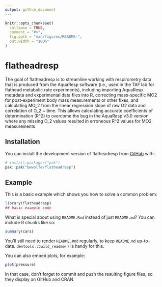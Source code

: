 ```yaml
---
output: github_document
---
```


<!-- README.md is generated from README.Rmd. Please edit that file -->

```r
knitr::opts_chunk$set(
  collapse = TRUE,
  comment = "#>",
  fig.path = "man/figures/README-",
  out.width = "100%"
)
```

# flatheadresp

<!-- badges: start -->
<!-- badges: end -->

The goal of flatheadresp is to streamline working with respirometry data that is produced from the AquaResp software (i.e., used in the TAF lab for flathead metabolic rate experiments), including importing AquaResp metadata and experimental data files into R, correcting mass-specific MO2 for post-experiment body mass measurements or other fixes, and calculating MO_2 from the linear regression slope of raw O2 data and correlation of O_2 ~ time. This allows calculating accurate coefficients of determination (R^2) to overcome the bug in the AquaResp v3.0 version where any missing O_2 values resulted in erroneous R^2 values for MO2 measurements

## Installation

You can install the development version of flatheadresp from [GitHub](https://github.com/) with:

``` r
# install.packages("pak")
pak::pak("bwwolfe/flatheadresp")
```

## Example

This is a basic example which shows you how to solve a common problem:

```r
library(flatheadresp)
## basic example code
```

What is special about using `README.Rmd` instead of just `README.md`? You can include R chunks like so:

```r
summary(cars)
```

You'll still need to render `README.Rmd` regularly, to keep `README.md` up-to-date. `devtools::build_readme()` is handy for this.

You can also embed plots, for example:

```r
plot(pressure)
```

In that case, don't forget to commit and push the resulting figure files, so they display on GitHub and CRAN.
